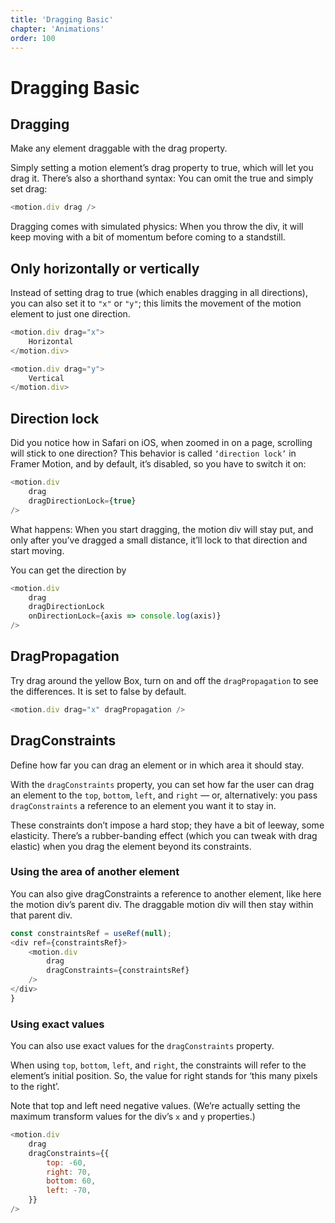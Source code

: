 ```yaml
---
title: 'Dragging Basic'
chapter: 'Animations'
order: 100
---
```


# Dragging Basic

## Dragging
Make any element draggable with the drag property.

Simply setting a motion element’s drag property to true, which will let you drag it. There’s also a shorthand syntax: You can omit the true and simply set drag:

```js
<motion.div drag />
```
Dragging comes with simulated physics: When you throw the div, it will keep moving with a bit of momentum before coming to a standstill.

## Only horizontally or vertically
Instead of setting drag to true (which enables dragging in all directions), you can also set it to `"x"` or `"y"`; this limits the movement of the motion element to just one direction.

<DraggingBasicDirection />

```js
<motion.div drag="x">
    Horizontal
</motion.div>

<motion.div drag="y">
    Vertical
</motion.div>
```

## Direction lock

Did you notice how in Safari on iOS, when zoomed in on a page, scrolling will stick to one direction? This behavior is called `‘direction lock’` in Framer Motion, and by default, it’s disabled, so you have to switch it on:

```js
<motion.div
    drag
    dragDirectionLock={true}
/>
```

What happens: When you start dragging, the motion div will stay put, and only after you’ve dragged a small distance, it’ll lock to that direction and start moving.

<DraggingBasicDirectionLock />

You can get the direction by 

```js
<motion.div
    drag
    dragDirectionLock
    onDirectionLock={axis => console.log(axis)}
/>
```

## DragPropagation

Try drag around the yellow Box, turn on and off the `dragPropagation` to see the differences. It is set to false by default.

<DraggingBasicDragPropagation />

```js
<motion.div drag="x" dragPropagation />
```

## DragConstraints

Define how far you can drag an element or in which area it should stay.

With the `dragConstraints` property, you can set how far the user can drag an element to the `top`, `bottom`, `left`, and `right` — or, alternatively: you pass `dragConstraints` a reference to an element you want it to stay in.

These constraints don’t impose a hard stop; they have a bit of leeway, some elasticity. There’s a rubber-banding effect (which you can tweak with drag elastic) when you drag the element beyond its constraints.

### Using the area of another element
<DragConstraints />

You can also give dragConstraints a reference to another element, like here the motion div’s parent div. The draggable motion div will then stay within that parent div.
```js
const constraintsRef = useRef(null);
<div ref={constraintsRef}>
    <motion.div
        drag
        dragConstraints={constraintsRef}
    />
</div>
}
```

### Using exact values

You can also use exact values for the `dragConstraints` property.

When using `top`, `bottom`, `left`, and `right`, the constraints will refer to the element’s initial position. So, the value for right stands for ‘this many pixels to the right’.

Note that top and left need negative values. (We’re actually setting the maximum transform values for the div’s `x` and `y` properties.)

<DragConstraintsExactValue />

```js
<motion.div
    drag
    dragConstraints={{
        top: -60,
        right: 70,
        bottom: 60,
        left: -70,
    }}
/>
```



